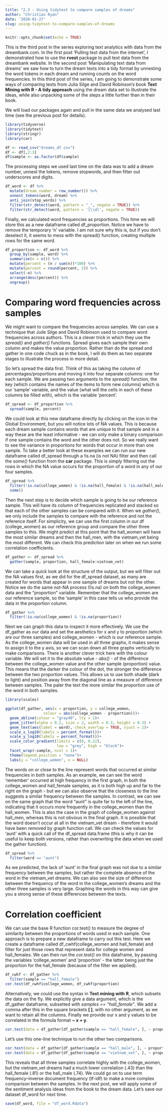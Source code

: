 ```yaml
---
title: "2.3 - Using tidytext to compare samples of dreams"
author: "Christian Ryan"
date: '2020-01-27'
slug: using-tidytext-to-compare-samples-of-dreams
---
```


```r
knitr::opts_chunk$set(echo = TRUE)
```

This is the third post in the series exploring text analytics with data from the dreambank.com. In the first post 'Pulling text data from the internet', I demonstrated how to use the **rvest** package to pull text data from the dreambank website. In the second post 'Manipulating text data from dreams' we saw how to turn the dream texts into a tidy format by unnesting the word tokens in each dream and running counts on the word frequencies. In this third post of the series, I am going to demonstrate some ways of comparing texts from Julia Silge and David Robinson's book **Text Mining with R - A tidy approach** using the dream data set to illustrate the ideas, while also unpacking some of the steps a little further than in their book.

We will load our packages again and pull in the same data we analysed last time (see the previous post for details).

```r
library(tidyverse)
library(tidytext)
library(stringr)
library(car)
```


```r
df <- read_csv("dreams_df.csv")
df <- df[,2:3]
df$sample <- as.factor(df$sample)
```

The processing steps we used last time on the data was to add a dream number, unnest the tokens, remove stopwords, and then filter out underscores and digits.
```r
df_word <- df %>%
  mutate(dream_number = row_number()) %>%
  unnest_tokens(word, dream) %>%
  anti_join(stop_words) %>%
  filter(str_detect(word, pattern = "_", negate = TRUE)) %>%
  filter(str_detect(word, pattern = '[\\d]', negate = TRUE))
```


Finally, we calculated word frequencies as proportions. This time we will store this as a new dataframe called df_proportion. Notice we have to remove the temporary 'n' variable. I am not sure why this is, but if you don't deselect it, it seems to mess with the spread() function, creating multiple rows for the same word.
```r
df_proportion <- df_word %>%
  group_by(sample, word) %>%
  summarise(n = n()) %>%
  mutate(percent = (n / sum(n))*100) %>%
  mutate(percent = round(percent, 2)) %>%
  select(-n) %>%
  arrange(desc(percent)) %>%
  ungroup()
```




# Comparing word frequencies across samples
We might want to compare the frequencies across samples. We can use a technique that Juile Silge and David Robinson used to compare word frequencies across authors. This is a clever trick in which they use the *spread()* and *gather()* functions. Spread gives each sample their own column and makes the value proportion. Rather than do the spread and gather in one code chuck as in the book, I will do them as two separate stages to illustrate the process in more detail.

So let's spread the data first. Think of this as taking the column of percentages/proportions and moving it into four separate columns: one for each sample. We are passing two arguments to the *spread()* function, the key (which contains the names of the items to form new columns) which is our 'sample' variable, and the value (what will the cells in each of these columns be filled with), which is the variable 'percent'.
```r
df_spread <- df_proportion %>%
  spread(sample, percent)
```

We could look at this new dataframe directly by clicking on the icon in the Global Environment, but you will notice lots of NA values. This is because each dream sample contains words that are unique to that sample and in a way these are the least informative - we can only make a binary comparison if one sample contains the word and the other does not. So we really want to see the variance in proportions for words that occur in more than one sample. To take a better look at these examples we can run our new dataframe called df_spread through a !is.na (is not NA) filter and then call the *some()* function from the **car** package. This is simply filtering out the rows in which the NA value occurs for the proportion of a word in any of our four samples.

```r
df_spread %>%
  filter(!is.na(college_women) & !is.na(hall_female) & !is.na(hall_male) & !is.na(vietnam_vet)) %>%
  some()
```


Then the next step is to decide which sample is going to be our reference sample. This will have its column of frequencies replicated and stacked so that each of the other samples can be compared with it. When we *gather()*, we only include the samples to compare with the reference and not the reference itself. For simplicity, we can use the first column in our df (college_women) as our reference group and compare the other three samples to this. We might predict at this point that the hall_women will have the most similar dreams and then the hall_men, with the vietnam_vet being the most different. We can check this prediction later on when we run some correlation coefficients.  

```r
df_gather <- df_spread %>%
  gather(sample, proportion, hall_female:vietnam_vet)
```

We can take a quick look at the structure of the output, but we will filter out the NA values first, as we did for the df_spread dataset, as many are created for words that appear in one sample of dreams but not the other. Notice we do the same not-NA process (!is.na) on both the college_women data and the "proportion" variable. Remember that the college_women are our reference sample, so the 'sample' in this case tells us who provide the data in the proportion column.
```r
df_gather %>%
  filter(!is.na(college_women) & !is.na(proportion))
```

Next we can graph this data to inspect it more effectively. We use the df_gather as our data and set the aesthetics for x and y to proportion (which are our three samples) and college_women - which is our reference sample. As the college_women data will be used in all three graphs, it makes sense to assign it to the y axis, so we can scan down all three graphs vertically to make comparisons. There is another clever trick here with the colour variable. We will set it to the absolute value - *abs()* - of the difference between the college_women value and the other sample (proportion) value. This means that the darker the colour of the dot, the stronger the difference between the two proportion values. This allows us to use both shade (dark to light) and position away from the diagonal line as a measure of difference between samples. The paler the text the more similar the proportion use of the word in both samples.
```r
library(scales)

ggplot(df_gather, aes(x = proportion, y = college_women,
                 colour = abs(college_women - proportion)))+
  geom_abline(colour = "gray40", lty = 2)+
  geom_jitter(alpha = 0.2, size = 2, width = 0.3, height = 0.3) +
  geom_text(aes(label = word), check_overlap = TRUE, vjust = 2)+
  scale_x_log10(labels = percent_format())+
  scale_y_log10(labels = percent_format())+
  scale_color_gradient(limits = c(0, 0.22),
                       low = "grey", high = "black")+
  facet_wrap(~sample, ncol = 1)+
  theme(legend.position = "none")+
  labs(y = "college_women", x = NULL)
```



The words on or close to the line represent words that occurred at similar frequencies in both samples. As an example, we can see the word 'remember' occurred at high frequency in the first graph, in both the college_women and hall_female samples, as it is both high up and far to the right on the graph - but we can also observe that the closeness to the line suggests a similar frequency between the samples. In contrast, we can see on the same graph that the word "aunt" is quite far to the left of the line, indicating that it occurs more frequently in the college_women than the hall_women. This is also the case in the graph of college_women against hall_men, whereas this is not obvious in the final graph. It is possible that the word doesn't occur at all in the vietnam_vet dream - therefore it would have been removed by graph function call. We can check the values for 'aunt' with a quick call of the df_spread data.frame (this is why it can be useful to keep both versions, rather than overwriting the data when we used the gather function).

```r
df_spread %>%
  filter(word == "aunt")
```

As we predicted, the lack of 'aunt' in the final graph was not due to a similar frequency between the samples, but rather the complete absence of the word in the vietnam_vet dreams. We can also see the size of difference between the frequency of the word in the college_women's dreams and the other three samples is very large. Graphing the words in this way can give you a strong sense of these differences between the texts.

# Correlation coefficient
We can use the base R function cor.test() to measure the degree of similarity between the proportions of words used in each sample. One approach is to prepare a new dataframe to carry out this test. Here we create a dataframe called df_cwhf(college_women and hall_female) and filter for just those rows that represent data for college women and hall_females. We can then run the *cor.test()* on this dataframe, by passing the variables 'college_women' and 'proportion' - the latter being just the proportion for the hall_female (because of the filter we applied).
```r
df_cwhf <- df_gather %>%
  filter(sample == "hall_female")
cor.test(df_cwhf$college_women, df_cwhf$proportion)
```

Alternatively, we could use the syntax in **Text mining with R**, which subsets the data on the fly. We explicitly give a data argument, which is the df_gather dataframe, subsetted with *samples == "hall_female"*. We add a comma after this in the square brackets **[ ]**, with no other argument, as we want to retain all the columns. Finally we provide our x and y values to be correlated in the formula format **~ x + y**. 

```r
cor.test(data = df_gather[df_gather$sample == "hall_female", ], ~ proportion + college_women)
```

Let's use this one-line technique to run the other two comparisons.
```r
cor.test(data = df_gather[df_gather$sample == "hall_male", ], ~ proportion + college_women)
cor.test(data = df_gather[df_gather$sample == "vietnam_vet", ], ~ proportion + college_women)
```

This reveals that all three samples correlate highly with the college_women, but the vietnam_vet dreams had a much lower correlation (.43) than the hall_female (.81) or the hall_male (.74). We could go on to use term frequency–inverse document frequency (tf-idf) to make a more complex comparison between the samples. In the next post, we will apply some of the sentiment analysis ideas from the book to the dream data. Let's save our dataset df_word for next time.
```r
save(df_word, file = "df_word.Rdata")
```









